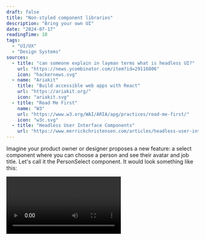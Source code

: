 ```yaml
---
draft: false
title: "Non-styled component libraries"
description: "Bring your own UI"
date: "2024-07-17"
readingTime: 10
tags:
  - "UI/UX"
  - "Design Systems"
sources:
  - title: "can someone explain in layman terms what is headless UI?"
    url: "https://news.ycombinator.com/item?id=29116806"
    icon: "hackernews.svg"
  - name: "Ariakit"
    title: "Build accessible web apps with React"
    url: "https://ariakit.org/"
    icon: "ariakit.svg"
  - title: "Read Me First"
    name: "W3"
    url: "https://www.w3.org/WAI/ARIA/apg/practices/read-me-first/"
    icon: "w3c.svg"
  - title: "Headless User Interface Components"
    url: "https://www.merrickchristensen.com/articles/headless-user-interface-components/"
---
```


Imagine your product owner or designer proposes a new feature: a select component where you can choose a person and see their avatar and job title. Let's call it the PersonSelect component. It would look something like this:

<Video videoKey="mouse" />

Most people would consider one of the following two options:

1. Using a Prebuilt Component.
2. Build the Component from scratch.

Both options have their own set of challenges.

### Using a Prebuilt Component

Let’s start by discussing the first option, **using a Prebuilt Component**.

When I’m talking about a Prebuilt Component, I’m referring to either a larger component library with various components, like Material UI, or a library/package specifically built to solve a certain problem, like `react-select`.

Most Prebuilt Components allow customization through themes, configuration files, or changing CSS. But if you're like me, you often struggle with the embedded styling of Prebuilt Components.

I often find myself overriding styles with hacky solutions or dealing with missing features in the prebuilt component. I want to create the best experience possible for our use case, but the prebuilt component holds me back.

<aside>
  👉 Most times, it’s not a good sign when you battle with a package. Packages should save time and effort, not increase
  it.
</aside>

If we try to build the PersonSelect component with Material UI, we might end up with something like this:

<Video videoKey="material" />

<details>
<summary>Expand code</summary>

```tsx
import { useState } from "react";
import { Select, SelectChangeEvent, MenuItem, Avatar, Box } from "@mui/material";
import { styled } from "@mui/material/styles";
import { people } from "./data";

export const CustomSelect = styled(Select<(typeof people)[0]>)(({ theme }) => ({
  fontSize: "0.875rem",
  width: "min(40ch, 100%)",

  "& .MuiInputBase-input": {
    borderRadius: 6,
    backgroundColor: theme.palette.background.paper,
    padding: "0.375rem 0.75rem",
    display: "flex",
    alignItems: "center",
    gap: "0.375rem",
  },
  "& .MuiSelect-icon": {
    display: "none",
  },
}));

export const ListboxMaterial = () => {
  const [selectedPerson, setSelectedPerson] = useState(people[0]);

  const handleOnChange = (event: SelectChangeEvent<(typeof people)[number]>) => {
    const {
      target: { value },
    } = event;

    // On autofill we get a stringified value.
    if (typeof value === "string") return;

    setSelectedPerson(value);
  };

  return (
    <CustomSelect value={selectedPerson} onChange={handleOnChange}>
      {people.map((person) => (
        <MenuItem
          key={person.id}
          id={person.id}
          value={person}
          sx={{
            gap: "0.375rem",
            fontSize: "0.875rem",
          }}
        >
          <Avatar
            sx={{
              marginInlineStart: "-0.25rem",
              width: "2em",
              height: "2em",
            }}
            src={`https://api.dicebear.com/9.x/open-peeps/svg?seed=${person.name}`}
          />
          <span className="name">{person.name}</span>
          <Box
            component="span"
            sx={{
              marginInlineStart: "auto",
              color: (theme) => theme.palette.text.secondary,
              overflow: "hidden",
              textOverflow: "ellipsis",
            }}
          >
            {person.jobTitle}
          </Box>
        </MenuItem>
      ))}
    </CustomSelect>
  );
};
```

</details>

---

This looks acceptable to me, but the designer probably won’t be happy. You can still recognise Material UI, especially the signature ripple effect indicating a user press. We could try to remove these things, but again, we’d be working against the library.

<aside>
  👉 Depending on the type of application you are building, not having full control over the styling might be
  beneficial. For company internal applications or proofs of concept, prebuilt libraries can be great. However, for
  public-facing applications, you probably want more control.
</aside>

The good thing is the component works as expected, and we didn’t have to do much to get this functionality. We only modified some styling and kept track of the selected person, which is the stuff we want control over.

But we still have another option to consider.

### Building from Scratch

Alright, next we can explore building the PersonSelect component from scratch. I already know that the native [`select`](https://developer.mozilla.org/en-US/docs/Web/HTML/Element/select) element [falls short in terms of styling](https://stackoverflow.com/questions/1895476/how-do-i-style-a-select-dropdown-with-only-css), so we will need to create something custom. How hard can it be?

Looking at the component we need to:

- Show the currently selected option.
- Toggle the options list when clicking on the currently selected option.
- Be able to select another op

Here is what that might look like:

<Video videoKey="from-scratch" />

<details>
<summary>Expand code</summary>

```tsx
import { useState } from "react";
import { people } from "./data";

export const FromScratch = () => {
  const [selectedPerson, setSelectedPerson] = useState(people[0]);
  const [isOpen, setIsOpen] = useState(false);

  const handleToggle = () => {
    setIsOpen(!isOpen);
  };

  const handleSelect = (person: (typeof people)[number]) => {
    setSelectedPerson(person);
    setIsOpen(false);
  };

  return (
    <div className="listbox-wrapper">
      <button className="listbox-value outline" onClick={handleToggle}>
        <img
          className="avatar"
          role="presentation"
          src={`https://api.dicebear.com/9.x/open-peeps/svg?seed=${selectedPerson.name}`}
        />
        <span className="name">{selectedPerson.name}</span>
        <span className="job-title">{selectedPerson.jobTitle}</span>
      </button>
      {isOpen && (
        <div className="listbox-options">
          {people.map((person) => (
            <button
              key={person.id}
              className="listbox-option outline"
              data-selected={person.id === selectedPerson.id || undefined}
              onClick={() => handleSelect(person)}
            >
              <img
                className="avatar"
                role="presentation"
                src={`https://api.dicebear.com/9.x/open-peeps/svg?seed=${person.name}`}
              />
              <span className="name">{person.name}</span>
              <span className="job-title">{person.jobTitle}</span>
            </button>
          ))}
        </div>
      )}
    </div>
  );
};
```

</details>

---

Pretty neat, right? LGTM. Let’s ship it!

Not so fast! This component has several issues. It attempts to mimic the native `select` element with custom styling but lacks essential functionality:

- **Keyboard interaction.** In a native `select`, you can navigate between options using the arrow keys and type to select an option. Our component doesn't support this.
- **Focus management.** Options in a native `select` close automatically when focus shifts away. Our component doesn't manage focus at all.
- **ARIA and screen reader support.** A native `select` element has built-in screen reader support. Our component looks like a select, but it doesn't indicate anywhere in the code that it is a select, affecting accessibility.
- **Collision-aware positioning.** A native `select` adjusts its position based on available screen space, opening above or below the selected options as needed. Our component doesn't handle this positioning.

Here you can see me trying to click away to close or use the arrow keys to navigate the options. This doesn’t work. Then, when I try to tab away, I start cycling through the options.

<Video videoKey="nightmare-2" />

We can try to address all these problems but we would end up with a LOT more code. This component will become a headache to test and maintain.

Building good interaction is really challenging. Users expect a lot from your components, and you need to accommodate a diverse range of users with different preferences and accessibility needs.

Lately I've been using a different approach.

# Headless UI

"Headless" in this context means without overhead. Although the term Headless UI has been around for some time, it's now gaining popularity, with an increasing number of libraries adopting this approach. Most notably, the similarly named [`@headless-ui/react`](https://headlessui.com/) from Tailwind Labs.

<Image
  src="/images/npm-trends-headless-ui.png"
  alt="Comparing headless UI libraries on NPM Trends"
  width={1284}
  height={455}
/>

**So, _what is it?_**

It’s _“Bring your own UI”_ <sup>[[1]](#sources-1)</sup>. It’s _“unstyled primitive components”_ <sup>[[2]](#sources-2)</sup>.

The key distinction from Prebuilt Components and Component Libraries, is that Headless UI provides the building blocks to create your own components. You have complete control over the design and, sometimes, even the HTML structure.

_“What does it even do, then?”_ you might ask.

Well, it kinda depends on the library. But the main themes are:

- Common interaction patterns.
- Cross browser and device compatibility.
- Other.

Let’s dive into those.

## Common Interaction Patterns

The web support plenty of interaction patterns. For example, a button to press or an input element for entering text.

Headless UI libraries can offer new interaction patterns that the web platform doesn't provide.

An example of a new component is the Combobox. A Combobox combines an input element and a select element, letting users search through options and select one or more. This component is not provided by browsers in any way. People have come to expect this pattern when dealing with large datasets and long lists of options. The Web Accessibility Initiative (WAI) has described the [Combobox Pattern](https://www.w3.org/WAI/ARIA/apg/patterns/combobox/) in detail.

Headless UI libraries can also improve existing patterns that are currently not flexible enough.

A good example of an improved component is the Select (also called Listbox) component. This component aims to replace the native select element, which is [famously difficult to style](https://stackoverflow.com/questions/1895476/how-do-i-style-a-select-dropdown-with-only-css), giving you full control over the styling.

Most Headless UI libraries come with support for comboboxes and listboxes.

<aside>
  👉️ There is [some great work](https://open-ui.org/components/selectlist/) being done by the Open UI community on
  breaking down the best way to make a more extensible select element. But in the meantime, if we want to style a
  select, we need to implement it ourselves.
</aside>

### Building the `PersonSelect` component.

Alright, so what happens when we try to build the `PersonSelect` component again, but now with `@headless-ui/react`?

Loading the library and setting up the select (listbox) looks like this:

<Video videoKey="unstyled" />

There is no styling! This might not be surprising given the title of this blog post, but think of the possibilities. We don't need to use hacky methods to override the default styling of a component because we have complete control over every HTML element and every line of CSS. For now, we can simply reuse the styles from the “build from scratch” example.

<Video videoKey="mouse" />

<details>
<summary>Expand code</summary>

```tsx
import { Listbox, ListboxButton, ListboxOption, ListboxOptions } from "@headlessui/react";
import { useState } from "react";
import { people } from "./data";

import "./listbox.headless.css";

export const Headless = () => {
  const [selectedPerson, setSelectedPerson] = useState(people[0]);

  return (
    <Listbox value={selectedPerson} onChange={setSelectedPerson}>
      <ListboxButton className="listbox-button outline">
        <img
          className="avatar"
          role="presentation"
          src={`https://api.dicebear.com/9.x/open-peeps/svg?seed=${selectedPerson.name}`}
        />
        <span className="name">{selectedPerson.name}</span>
        <span className="job-title">{selectedPerson.jobTitle}</span>
      </ListboxButton>
      <ListboxOptions transition unmount={false} anchor={{ to: "bottom", gap: 4 }} className="listbox-options outline">
        {people.map((person) => (
          <ListboxOption key={person.id} value={person} className="listbox-option">
            <img
              className="avatar"
              role="presentation"
              src={`https://api.dicebear.com/9.x/open-peeps/svg?seed=${person.name}`}
            />
            <span className="name">{person.name}</span>
            <span className="job-title">{person.jobTitle}</span>
          </ListboxOption>
        ))}
      </ListboxOptions>
    </Listbox>
  );
};
```

</details>

---

Looking at the code, the end result is pretty similar to the “from scratch” example. We focus mainly on UI elements and keeping track of the selected person. The component remains super readable, but we also gain some additional features.

### **Keyboard interactions**

Using the arrow keys, we can navigate through the options. Using enter, we can select a new option. Escape closes the select and refocuses the `ListboxButton` element.

We can even start searching through the options by typing the first character(s) of an option.

### **Focus management**

There are two focusable areas in this component. First, we have the `ListboxButton` element, which is always visible.

Next, we have the `ListboxOptions` element, which becomes focused upon opening the select. Even when the `ListboxOptions` element is not close to the `ListboxButton` element in the DOM structure, the individual `ListboxOption` elements are not focusable because we can navigate through them using the arrow keys. When the user selects an option, the focus is restored to the `ListboxButton` element.

<Video videoKey="keyboard-navigation-and-focus-management" />

### **ARIA**

ARIA (Accessible Rich Internet Applications) declarations are added, following the [listbox pattern](https://www.w3.org/WAI/ARIA/apg/patterns/listbox/). This helps screen readers understand and describe the interactive elements on the screen, making the content more accessible to all users.

<aside>
👉 While these libraries help with describing the component using ARIA roles, ensure that custom solutions maintain correct ARIA roles. *“No ARIA is better than bad ARIA”.* <sup>[[3]](#sources-3)</sup>

</aside>

### Positioning

The default position for the options list is below the currently selected option. If we scroll so the UI element is at the bottom and try to open the options, they are shown above the currently selected option.

<Video videoKey="collision-aware-positioning" />

These are the kinds of features that take time to implement correctly, but they are also what makes a UI great instead of just good.

Now, onto the next point Headless UI libraries can help us with.

## Cross browser and device compatibility

The web can be accessed almost anywhere—different browsers, render engines, devices, and interaction methods.

Our web apps need to function everywhere, preferably with a great experience. Headless UI libraries can help create seamless experiences across different browsers and devices.

I’ll give an example using a simple button. Let’s say we have an outlined button that inverts its colors when hovered over with a mouse.

<Video videoKey="button-hover" />

<details>
<summary>This is quite easy to do with the `:hover` CSS attribute.</summary>

```css
.button {
  /* Simplified for example */

  color: #326bfb;
  background: transparent;
  border: 1px solid #326bfb;
}

.button:hover {
  color: white;
  background: #326bfb;
}
```

</details>
It looks good, so let's ship it. But wait, let's test it on a mobile device first.

When testing on a real mobile device (not just shrinking the viewport), we might see some strange behaviour we didn't expect. The button goes to its hovered state...

… video here

The web was originally designed around mouse events. When touch devices emerged, browsers added support for touch events but also needed to emulate mouse events to maintain compatibility with existing web apps.

Some Headless UI libraries offer (opinionated) solutions for handling things like hover and focus states making it easier to implement consistent and accessible UI interactions.

<aside>
👉 For more information on this subject, I highly recommend this blog series about [building a button](https://react-spectrum.adobe.com/blog/building-a-button-part-1.html), which perfectly demonstrates the challenges of creating a seamless experience across different browsers and devices.

</aside>

Although it’s not immediately visible, we do benefit from these features with our Headless UI implementation of the `PersonSelect` component. We get:

- No unintended hover styles on mobile.
- Beter “pressed” states.

Finally, let’s take a look at some other ways we can benefit from this Headless UI pattern.

## Other

For lack of a better name, I’ve categorised these into the “other” category. These patterns provide functionality but allow you to keep control over styling and html structure.

### **Data grids**

Mostly used in administrative systems, these can become fairly complex. With functionality like sorting, filtering, pinning columns, grouping columns etc…

<aside>
👉 I really recommend [TanStack Table](https://tanstack.com/table/latest/docs/introduction) for this and encourage you to read their motivation/introduction, which also offers a great explanation of headless UI.

</aside>

### **Transitions and Animations**

While CSS can handle this, there are cases where its functionality falls short, such as creating an “exit animation” before a component is unmounted.

From here, we enter the territory of just functionality. Headless UI makes sense if the library is aimed at providing building blocks for the developer.

## Conclusion

Building good interactions is challenging. Users expect a lot from your components, and you need to accommodate a diverse range of users with different preferences and accessibility needs.

So the next time a Product Owner asks you to build a complex component, consider to use a Headless component library.

> “Wait for a second, are you advocating a user interface pattern that doesn't have a user interface?”
>
> Yes. That is exactly what I'm advocating. <sup>[[4]](#sources-4)</sup>

